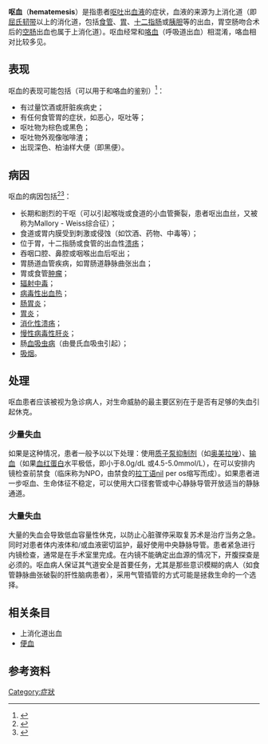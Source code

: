 {{medical}}
{{Infobox_Disease |
  Name           = 呕血 |
  Image          = |
  Caption        = |
  DiseasesDB     = 30745 |
  ICD10          = {{ICD10|K|92|0|k|92}} |
  ICD9           = {{ICD9|578.0}} |
  ICDO           = |
  OMIM           = |
  MedlinePlus    = |
  eMedicineSubj  = med |
  eMedicineTopic = 3565 |
  MeshName       = Hematemesis |
  MeshNumber     = C23.550.414.788.400 |
}}
'''呕血'''（'''hematemesis'''）是指患者[[呕吐|呕吐]]出[[血液|血液]]的症状，血液的来源为上消化道（即[[屈氏韧带|屈氏韧带]]以上的消化道，包括[[食管|食管]]、[[胃|胃]]、[[十二指肠|十二指肠]]或[[胰|胰]][[胆|胆]]等的出血，胃空肠吻合术后的[[空肠|空肠]]出血也属于上消化道）。呕血经常和[[咯血|咯血]]（呼吸道出血）相混淆，咯血相对比较多见。

==表现==
呕血的表现可能包括（可以用于和咯血的鉴别）<ref>{{Cite web |url=http://www.healthhype.com/what-is-hematemesis-vomitting-up-blood.html |title=What is Hematemesis? Vomiting Up Blood |accessdate=2011-09-20 |archive-date=2020-10-21 |archive-url=https://web.archive.org/web/20201021050428/https://www.healthhype.com/what-is-hematemesis-vomitting-up-blood.html |dead-url=no }}</ref>：
*有过量饮酒或肝脏疾病史；
*有任何食管胃的症状，如恶心，呕吐等；
*呕吐物为棕色或黑色；
*呕吐物外观像咖啡渣；
*出现深色、柏油样大便（即黑便）。

==病因==
呕血的病因包括<ref>{{Cite web |url=http://www.umm.edu/ency/article/003118.htm |title=Vomiting blood - Overview |accessdate=2011-09-20 |archive-date=2013-05-24 |archive-url=https://web.archive.org/web/20130524000910/http://www.umm.edu/ency/article/003118.htm |dead-url=no }}</ref><ref>{{Cite web |url=http://www.nlm.nih.gov/medlineplus/ency/article/003118.htm |title=Vomiting blood |accessdate=2011-09-20 |archive-date=2016-07-05 |archive-url=https://web.archive.org/web/20160705050232/https://www.nlm.nih.gov/medlineplus/ency/article/003118.htm |dead-url=no }}</ref>：
*长期和剧烈的干呕（可以引起喉咙或食道的小血管撕裂，患者呕出血丝，又被称为Mallory - Weiss综合征）；
*食道或胃内膜受到刺激或侵蚀（如饮酒、药物、中毒等）；
*位于胃，十二指肠或食管的出血性[[溃疡|溃疡]]；
*吞咽口腔、鼻腔或咽喉出血后呕出；
*胃肠道血管疾病，如胃肠道静脉曲张出血；
*胃或食管[[肿瘤|肿瘤]]；
*[[辐射中毒|辐射中毒]]；
*[[病毒性出血热|病毒性出血热]]；
*[[肠胃炎|肠胃炎]]；
*[[胃炎|胃炎]]；
*[[消化性溃疡|消化性溃疡]]；
*[[肝炎|慢性病毒性肝炎]]；
*肠[[血吸虫病|血吸虫病]]（由曼氏血吸虫引起）；
*[[吸烟|吸烟]]。

==处理==
呕血患者应该被视为急诊病人，对生命威胁的最主要区别在于是否有足够的失血引起休克。

===少量失血===
如果是这种情况，患者一般予以以下处理：使用[[质子泵抑制剂|质子泵抑制剂]]（如[[奥美拉唑|奥美拉唑]]）、[[输血|输血]]（如果[[血红蛋白|血红蛋白]]水平极低，即小于8.0g/dL 或4.5-5.0mmol/L），在可以安排内镜检查前禁食（临床称为NPO，由禁食的[[拉丁语|拉丁语]]nil per os缩写而成）。如果患者进一步呕血、生命体征不稳定，可以使用大口径套管或中心静脉导管开放适当的静脉通道。

===大量失血===
大量的失血会导致低血容量性休克，以防止心脏骤停采取复苏术是治疗当务之急。同时对患者体内液体和/或血液密切监护，最好使用中央静脉导管。患者紧急进行内镜检查，通常是在手术室里完成。在内镜不能确定出血源的情况下，开腹探查是必须的。呕血病人保证其气道安全是首要任务，尤其是那些意识模糊的病人（如食管静脉曲张破裂的肝性脑病患者），采用气管插管的方式可能是拯救生命的一个选择。

==相关条目==
* 上消化道出血
* [[便血|便血]]

==参考资料==
{{reflist}}

{{Authority control}}
[[Category:症狀|Category:症狀]]